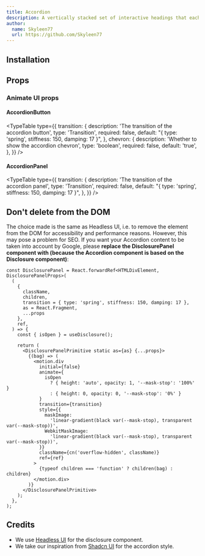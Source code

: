 ```yaml
---
title: Accordion
description: A vertically stacked set of interactive headings that each reveal an associated section of content built with Headless UI.
author:
  name: Skyleen77
  url: https://github.com/Skyleen77
---
```


<ComponentPreview name="headless-accordion-demo" />

## Installation

<ComponentInstallation name="headless-accordion" />

## Props

<div className="flex flex-row gap-x-3">
  <ExternalLink href="https://headlessui.com/react/disclosure" text="Docs" />
  <ExternalLink
    href="https://headlessui.com/react/disclosure#component-api"
    text="API Reference"
  />
</div>

### Animate UI props

#### AccordionButton

<TypeTable
  type={{
    transition: {
      description: 'The transition of the accordion button',
      type: 'Transition',
      required: false,
      default: "{ type: 'spring', stiffness: 150, damping: 17 }",
    },
    chevron: {
      description: 'Whether to show the accordion chevron',
      type: 'boolean',
      required: false,
      default: 'true',
    },
  }}
/>

#### AccordionPanel

<TypeTable
  type={{
    transition: {
      description: 'The transition of the accordion panel',
      type: 'Transition',
      required: false,
      default: "{ type: 'spring', stiffness: 150, damping: 17 }",
    },
  }}
/>

## Don't delete from the DOM

The choice made is the same as Headless UI, i.e. to remove the element from the DOM for accessibility and performance reasons. However, this may pose a problem for SEO. If you want your Accordion content to be taken into account by Google, please **replace the DisclosurePanel component with (because the Accordion component is based on the Disclosure component)**:

```tsx title="components/animate-ui/headless-disclosure.tsx"
const DisclosurePanel = React.forwardRef<HTMLDivElement, DisclosurePanelProps>(
  (
    {
      className,
      children,
      transition = { type: 'spring', stiffness: 150, damping: 17 },
      as = React.Fragment,
      ...props
    },
    ref,
  ) => {
    const { isOpen } = useDisclosure();

    return (
      <DisclosurePanelPrimitive static as={as} {...props}>
        {(bag) => (
          <motion.div
            initial={false}
            animate={
              isOpen
                ? { height: 'auto', opacity: 1, '--mask-stop': '100%' }
                : { height: 0, opacity: 0, '--mask-stop': '0%' }
            }
            transition={transition}
            style={{
              maskImage:
                'linear-gradient(black var(--mask-stop), transparent var(--mask-stop))',
              WebkitMaskImage:
                'linear-gradient(black var(--mask-stop), transparent var(--mask-stop))',
            }}
            className={cn('overflow-hidden', className)}
            ref={ref}
          >
            {typeof children === 'function' ? children(bag) : children}
          </motion.div>
        )}
      </DisclosurePanelPrimitive>
    );
  },
);
```

## Credits

- We use [Headless UI](https://headlessui.com/react/disclosure) for the disclosure component.
- We take our inspiration from [Shadcn UI](https://ui.shadcn.com/docs/components/accordion) for the accordion style.

